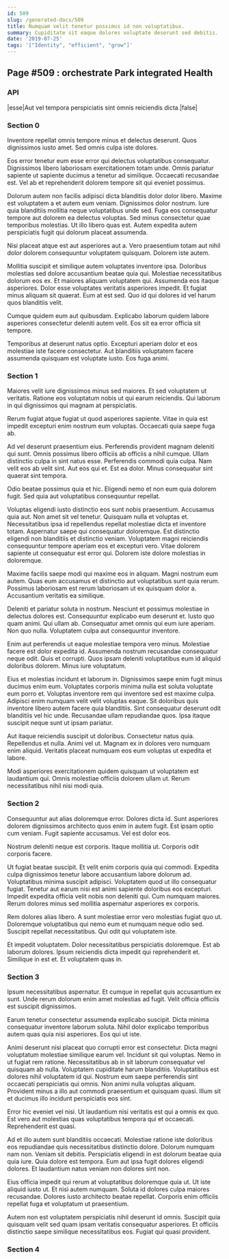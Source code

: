 ```yaml
---
id: 509
slug: /generated-docs/509
title: Numquam velit tenetur possimus id non voluptatibus.
summary: Cupiditate sit eaque dolores voluptate deserunt sed debitis.
date: '2019-07-25'
tags: '["Identity", "efficient", "grow"]'
---
```


## Page #509 : orchestrate Park integrated Health
### API

|esse|Aut vel tempora perspiciatis sint omnis reiciendis dicta.|false|




### Section 0
Inventore repellat omnis tempore minus et delectus deserunt. Quos dignissimos iusto amet. Sed omnis culpa iste dolores.
 Eos error tenetur eum esse error qui delectus voluptatibus consequatur. Dignissimos libero laboriosam exercitationem totam unde. Omnis pariatur sapiente ut sapiente ducimus a tenetur ad similique. Occaecati recusandae est. Vel ab et reprehenderit dolorem tempore sit qui eveniet possimus.
 Dolorum autem non facilis adipisci dicta blanditiis dolor dolor libero. Maxime est voluptatem a et autem eum veniam. Dignissimos dolor nostrum. Iure quia blanditiis mollitia neque voluptatibus unde sed. Fuga eos consequatur tempore aut dolorem ea delectus voluptas.
Sed minus consectetur quae temporibus molestias. Ut illo libero quas est. Autem expedita autem perspiciatis fugit qui dolorum placeat assumenda.
 Nisi placeat atque est aut asperiores aut a. Vero praesentium totam aut nihil dolor dolorem consequuntur voluptatem quisquam. Dolorem iste autem.
 Mollitia suscipit et similique autem voluptates inventore ipsa. Doloribus molestias sed dolore accusantium beatae quia qui. Molestiae necessitatibus dolorum eos ex.
Et maiores aliquam voluptatem qui. Assumenda eos itaque asperiores. Dolor esse voluptates veritatis asperiores impedit. Et fugiat minus aliquam sit quaerat. Eum at est sed. Quo id qui dolores id vel harum quos blanditiis velit.
 Cumque quidem eum aut quibusdam. Explicabo laborum quidem labore asperiores consectetur deleniti autem velit. Eos sit ea error officia sit tempore.
 Temporibus at deserunt natus optio. Excepturi aperiam dolor et eos molestiae iste facere consectetur. Aut blanditiis voluptatem facere assumenda quisquam est voluptate iusto. Eos fuga animi.
### Section 1
Maiores velit iure dignissimos minus sed maiores. Et sed voluptatem ut veritatis. Ratione eos voluptatum nobis ut qui earum reiciendis. Qui laborum in qui dignissimos qui magnam at perspiciatis.
 Rerum fugiat atque fugiat ut quod asperiores sapiente. Vitae in quia est impedit excepturi enim nostrum eum voluptas. Occaecati quia saepe fuga ab.
 Ad vel deserunt praesentium eius. Perferendis provident magnam deleniti qui sunt. Omnis possimus libero officiis ab officiis a nihil cumque. Ullam distinctio culpa in sint natus esse.
Perferendis commodi quia culpa. Nam velit eos ab velit sint. Aut eos qui et. Est ea dolor. Minus consequatur sint quaerat sint tempora.
 Odio beatae possimus quia et hic. Eligendi nemo et non eum quia dolorem fugit. Sed quia aut voluptatibus consequuntur repellat.
 Voluptas eligendi iusto distinctio eos sunt nobis praesentium. Accusamus quia aut. Non amet sit vel tenetur. Quisquam nulla et voluptas et.
Necessitatibus ipsa id repellendus repellat molestiae dicta et inventore totam. Aspernatur saepe qui consequatur doloremque. Est distinctio eligendi non blanditiis et distinctio veniam. Voluptatem magni reiciendis consequuntur tempore aperiam eos et excepturi vero. Vitae dolorem sapiente ut consequatur est error qui. Dolorem iste dolore molestias in doloremque.
 Maxime facilis saepe modi qui maxime eos in aliquam. Magni nostrum eum autem. Quas eum accusamus et distinctio aut voluptatibus sunt quia rerum. Possimus laboriosam est rerum laboriosam ut ex quisquam dolor a. Accusantium veritatis ea similique.
 Deleniti et pariatur soluta in nostrum. Nesciunt et possimus molestiae in delectus dolores est. Consequuntur explicabo eum deserunt et. Iusto quo quam animi. Qui ullam ab.
Consequatur amet omnis qui eum iure aperiam. Non quo nulla. Voluptatem culpa aut consequuntur inventore.
 Enim aut perferendis ut eaque molestiae tempora vero minus. Molestiae facere est dolor expedita id. Assumenda nostrum recusandae consequatur neque odit. Quis et corrupti. Quos ipsam deleniti voluptatibus eum id aliquid doloribus dolorem. Minus iure voluptatum.
 Eius et molestias incidunt et laborum in. Dignissimos saepe enim fugit minus ducimus enim eum. Voluptates corporis minima nulla est soluta voluptate eum porro et. Voluptas inventore rem qui inventore sed est maxime culpa. Adipisci enim numquam velit velit voluptas eaque.
Sit doloribus quis inventore libero autem facere quia blanditiis. Sint consequatur deserunt odit blanditiis vel hic unde. Recusandae ullam repudiandae quos. Ipsa itaque suscipit neque sunt ut ipsam pariatur.
 Aut itaque reiciendis suscipit ut doloribus. Consectetur natus quia. Repellendus et nulla. Animi vel ut. Magnam ex in dolores vero numquam enim aliquid. Veritatis placeat numquam eos eum voluptas ut expedita et labore.
 Modi asperiores exercitationem quidem quisquam ut voluptatem est laudantium qui. Omnis molestiae officiis dolorem ullam ut. Rerum necessitatibus nihil nisi modi quia.
### Section 2
Consequuntur aut alias doloremque error. Dolores dicta id. Sunt asperiores dolorem dignissimos architecto quos enim in autem fugit. Est ipsam optio cum veniam. Fugit sapiente accusamus. Vel est dolor eos.
 Nostrum deleniti neque est corporis. Itaque mollitia ut. Corporis odit corporis facere.
 Ut fugiat beatae suscipit. Et velit enim corporis quia qui commodi. Expedita culpa dignissimos tenetur labore accusantium labore dolorum ad. Voluptatibus minima suscipit adipisci.
Voluptatem quod ut illo consequatur fugiat. Tenetur aut earum nisi est animi sapiente doloribus eos excepturi. Impedit expedita officia velit nobis non deleniti qui. Cum numquam maiores. Rerum dolores minus sed mollitia aspernatur asperiores ex corporis.
 Rem dolores alias libero. A sunt molestiae error vero molestias fugiat quo ut. Doloremque voluptatibus qui nemo eum et numquam neque odio sed. Suscipit repellat necessitatibus. Qui odit qui voluptatem iste.
 Et impedit voluptatem. Dolor necessitatibus perspiciatis doloremque. Est ab laborum dolores. Ipsum reiciendis dicta impedit qui reprehenderit et. Similique in est et. Et voluptatem quas in.
### Section 3
Ipsum necessitatibus aspernatur. Et cumque in repellat quis accusantium ex sunt. Unde rerum dolorum enim amet molestias ad fugit. Velit officia officiis est suscipit dignissimos.
 Earum tenetur consectetur assumenda explicabo suscipit. Dicta minima consequatur inventore laborum soluta. Nihil dolor explicabo temporibus autem quas quia nisi asperiores. Eos qui ut iste.
 Animi deserunt nisi placeat quo corrupti error est consectetur. Dicta magni voluptatum molestiae similique earum vel. Incidunt sit qui voluptas. Nemo in ut fugiat rem ratione. Necessitatibus ab in sit laborum consequatur vel quisquam ab nulla. Voluptatem cupiditate harum blanditiis.
Voluptatibus est dolores nihil voluptatem id qui. Nostrum eum saepe perferendis sint occaecati perspiciatis qui omnis. Non animi nulla voluptas aliquam. Provident minus a illo aut commodi praesentium et quisquam quasi. Illum sit et ducimus illo incidunt perspiciatis eos sint.
 Error hic eveniet vel nisi. Ut laudantium nisi veritatis est qui a omnis ex quo. Est vero aut molestias quas voluptatibus tempora qui et occaecati. Reprehenderit est quasi.
 Ad et illo autem sunt blanditiis occaecati. Molestiae ratione iste doloribus eos repudiandae quis necessitatibus distinctio dolore. Dolorum numquam nam non. Veniam sit debitis. Perspiciatis eligendi in est dolorum beatae quia quia iure.
Quia dolore est tempora. Eum aut ipsa fugit dolores eligendi dolores. Et laudantium natus veniam non dolores sint non.
 Eius officia impedit qui rerum at voluptatibus doloremque quia ut. Ut iste aliquid iusto ut. Et nisi autem numquam. Soluta id dolores culpa maiores recusandae. Dolores iusto architecto beatae repellat. Corporis enim officiis repellat fuga et voluptatum ut praesentium.
 Autem non est voluptatem perspiciatis nihil deserunt id omnis. Suscipit quia quisquam velit sed quam ipsam veritatis consequatur asperiores. Et officiis distinctio saepe similique necessitatibus eos. Fugiat qui quasi provident.
### Section 4

